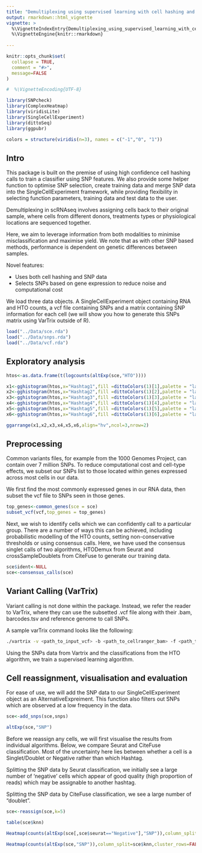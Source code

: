 ```yaml
---
title: "Demultiplexing using supervised learning with cell hashing and SNPs"
output: rmarkdown::html_vignette
vignette: >
  %\VignetteIndexEntry{Demultiplexing_using_supervised_learning_with_cell_hashing and_SNPs}
  %\VignetteEngine{knitr::rmarkdown}
  
---
```


```r
knitr::opts_chunk$set(
  collapse = TRUE,
  comment = "#>",
  message=FALSE
)
```




```r

#  %\VignetteEncoding{UTF-8}

library(SNPcheck)
library(ComplexHeatmap)
library(viridisLite)
library(SingleCellExperiment)
library(dittoSeq)
library(ggpubr)
```

````r

colors = structure(viridis(n=3), names = c("-1","0", "1"))

````

## Intro

This package is built on the premise of using high confidence cell hashing calls to train a classifier using SNP features.
We also provide some helper function to optimise SNP selection, create training data and merge SNP data into the SingleCellExperiment framework, while providing flexibility in selecting function parameters, training data and test data to the user.


Demultiplexing in scRNAseq involves assigning cells back to their original sample, where cells from different donors, treatments types or physiological locations are sequenced together.

Here, we aim to leverage information from both modalities to minimise misclassification and maximise yield.
We note that as with other SNP based methods, performance is dependent on genetic differences between samples.

Novel features:

* Uses both cell hashing and SNP data
* Selects SNPs based on gene expression to reduce noise and computational cost

We load three data objects. 
A SingleCellExperiment object containing RNA and HTO counts, a vcf file containing SNPs and a matrix containing SNP information for each cell (we will show you how to generate this SNPs matrix using VarTrix outside of R).

````r

load("../Data/sce.rda")
load("../Data/snps.rda")
load("../Data/vcf.rda")

````

## Exploratory analysis

````r

htos<-as.data.frame(t(logcounts(altExp(sce,"HTO"))))

x1<-gghistogram(htos,x="Hashtag1",fill =dittoColors(1)[1],palette = "lancet",xlim=c(0,7),ylim=c(0,1000),alpha=1)
x2<-gghistogram(htos,x="Hashtag2",fill =dittoColors(1)[2],palette = "lancet",xlim=c(0,7),ylim=c(0,1000),alpha=1)
x3<-gghistogram(htos,x="Hashtag3",fill =dittoColors(1)[3],palette = "lancet",xlim=c(0,7),ylim=c(0,1000),alpha=1)
x4<-gghistogram(htos,x="Hashtag4",fill =dittoColors(1)[4],palette = "lancet",xlim=c(0,7),ylim=c(0,1000),alpha=1)
x5<-gghistogram(htos,x="Hashtag5",fill =dittoColors(1)[5],palette = "lancet",xlim=c(0,7),ylim=c(0,1000),alpha=1)
x6<-gghistogram(htos,x="Hashtag6",fill =dittoColors(1)[6],palette = "lancet",xlim=c(0,7),ylim=c(0,1000),alpha=1)

ggarrange(x1,x2,x3,x4,x5,x6,align="hv",ncol=3,nrow=2)

````

## Preprocessing



Common variants files, for example from the 1000 Genomes Project, can contain over 7 million SNPs.
To reduce computational cost and cell-type effects, we subset our SNPs list to those located within genes expressed across most cells in our data.

We first find the most commonly expressed genes in our RNA data, then subset the vcf file to SNPs seen in those genes.

````r

top_genes<-common_genes(sce = sce)
subset_vcf(vcf,top_genes = top_genes)

````

Next, we wish to identify cells which we can confidently call to a particular group.
There are a number of ways this can be achieved, including probabilistic modelling of the HTO counts, setting non-conservative thresholds or using consensus calls. 
Here, we have used the consensus singlet calls of two algorithms, HTODemux from Seurat and crossSampleDoublets from CiteFuse to generate our training data.

````r
sce$ident<-NULL
sce<-consensus_calls(sce)

````

## Variant Calling (VarTrix)

Variant calling is not done within the package. 
Instead, we refer the reader to VarTrix, where they can use the subsetted .vcf file along with their .bam, barcodes.tsv and reference genome to call SNPs.

A sample varTrix command looks like the following:

````bash

./vartrix -v <path_to_input_vcf> -b <path_to_cellranger_bam> -f <path_to_fasta_file> -c <path_to_cell_barcodes_file> -o <path_for_output_matrix>

````

Using the SNPs data from Vartrix and the classifications from the HTO algorithm, we train a supervised learning algorithm.

## Cell reassignment, visualisation and evaluation

For ease of use, we will add the SNP data to our SingleCellExperiment object as an AlternativeExpreiment.
This function also filters out SNPs which are observed at a low frequency in the data.

````r

sce<-add_snps(sce,snps)

altExp(sce,"SNP")

````

Before we reassign any cells, we will first visualise the results from individual algorithms.
Below, we compare Seurat and CiteFuse classification. 
Most of the uncertainty here lies between whether a cell is a Singlet/Doublet or Negative rather than which Hashtag.


Splitting the SNP data by Seurat classification, we initially see a large number of 'negative' cells which appear of good quality (high proportion of reads) which may be assignable to another hashtag.

Splitting the SNP data by CiteFuse classification, we see a large number of "doublet".



````r

sce<-reassign(sce,k=5)

table(sce$knn)
````




````r

Heatmap(counts(altExp(sce[,sce$seurat=="Negative"],"SNP")),column_split=sce$knn[sce$seurat=="Negative"],cluster_rows=FALSE,show_column_names = FALSE,cluster_column_slices = FALSE,column_names_rot = 45,column_title_rot = -45,row_title = "SNPs",col=colors)

Heatmap(counts(altExp(sce,"SNP")),column_split=sce$knn,cluster_rows=FALSE,show_column_names = FALSE,cluster_column_slices = FALSE,row_title = "SNPs",col=colors)


````
